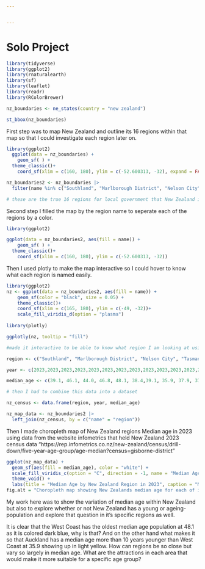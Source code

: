 ```yaml
---


---
```

# Solo Project {-}


```r
library(tidyverse)
library(ggplot2)
library(rnaturalearth)
library(sf)
library(leaflet)
library(readr)
library(RColorBrewer)

```

```r
nz_boundaries <- ne_states(country = "new zealand")

```

```r
st_bbox(nz_boundaries)
```

First step was to map New Zealand and outline its 16 regions within that map so that I could investigate each region later on.

```r
library(ggplot2)
  ggplot(data = nz_boundaries) +
    geom_sf( ) +
  theme_classic()+
    coord_sf(xlim = c(160, 180), ylim = c(-52.600313, -32), expand = FALSE)
```

```r
nz_boundaries2 <- nz_boundaries |>
  filter(name %in% c("Southland", "Marlborough District", "Nelson City", "Tasman District", "West Coast",  "Otago", "Canterbury","Auckland", "Waikato", "Wellington", "Manawatu-Wanganui", "Taranaki", "Northland", "Bay of Plenty", "Gisborne District","Hawke's Bay"))

# these are the true 16 regions for local government that New Zealand is divided up by. 
```

Second step I filled the map by the region name to seperate each of the regions by a color.

```r
library(ggplot2)

ggplot(data = nz_boundaries2, aes(fill = name)) +
    geom_sf( ) +
  theme_classic()+
    coord_sf(xlim = c(160, 180), ylim = c(-52.600313, -32))
```

Then I used plotly to make the map interactive so I could hover to know what each region is named easily.

```r
library(ggplot2)
nz <- ggplot(data = nz_boundaries2, aes(fill = name)) +
    geom_sf(color = "black", size = 0.05) +
    theme_classic()+
    coord_sf(xlim = c(165, 180), ylim = c(-49, -32))+
    scale_fill_viridis_d(option = "plasma")
               
library(plotly)

ggplotly(nz, tooltip = "fill")

#made it interactive to be able to know what region I am looking at using plotly.
```

```r
region <- c("Southland", "Marlborough District", "Nelson City", "Tasman District", "West Coast",  "Otago", "Canterbury","Auckland", "Waikato", "Wellington", "Manawatu-Wanganui", "Taranaki", "Northland", "Bay of Plenty", "Gisborne District","Hawke's Bay")

year <- c(2023,2023,2023,2023,2023,2023,2023,2023,2023,2023,2023,2023,2023,2023,2023,2023)

median_age <- c(39.1, 46.1, 44.0, 46.8, 48.1, 38.4,39.1, 35.9, 37.9, 37.9, 41.0, 40.4, 43.2, 39.7, 36.7, 40.4)

# then I had to combine this data into a dataset

nz_census <- data.frame(region, year, median_age)

```

```r
nz_map_data <- nz_boundaries2 |>
  left_join(nz_census, by = c("name" = "region"))
```

Then I made choropleth map of New Zealand regions Median age in 2023 using data from the website infometrics that held New Zealand 2023 census data "https://rep.infometrics.co.nz/new-zealand/census/drill-down/five-year-age-group/age-median?census=gisborne-district"

```r
ggplot(nz_map_data) +
  geom_sf(aes(fill = median_age), color = "white") +
  scale_fill_viridis_c(option = "C", direction = -1, name = "Median Age") +
  theme_void() +
  labs(title = "Median Age by New Zealand Region in 2023", caption = "Made by Shaylee (4/25); Data from 2023 NZ Census")
fig.alt = "Choropleth map showing New Zealands median age for each of it's 16 main regions based on it's 2023 Census data."
```

My work here was to show the variation of median age within New Zealand but also to explore whether or not New Zealand has a young or ageing-population and explore that question in it's specific regions as well.

It is clear that the West Coast has the oldest median age population at 48.1 as it is colored dark blue, why is that?
And on the other hand what makes it so that Auckland has a median age more than 10 years younger than West Coast at 35.9 showing up in light yellow.
How can regions be so close but vary so largely in median age.
What are the attractions in each area that would make it more suitable for a specific age group?
